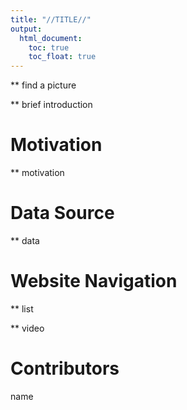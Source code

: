 ```yaml
---
title: "//TITLE//"
output: 
  html_document:
    toc: true
    toc_float: true
---
```

** find a picture

** brief introduction

# Motivation

** motivation

# Data Source

** data

# Website Navigation

** list

** video

# Contributors

name
